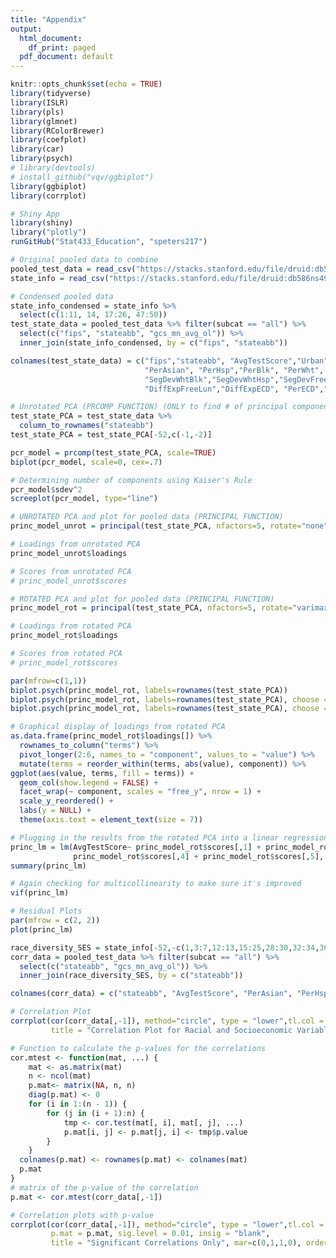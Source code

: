 ```yaml
---
title: "Appendix"
output:
  html_document:
    df_print: paged
  pdf_document: default
---
```


```r
knitr::opts_chunk$set(echo = TRUE)
library(tidyverse)
library(ISLR)
library(pls)
library(glmnet)
library(RColorBrewer)
library(coefplot)
library(car)
library(psych)
# library(devtools)
# install_github("vqv/ggbiplot")
library(ggbiplot)
library(corrplot)
```

```r
# Shiny App
library(shiny)
library("plotly")
runGitHub("Stat433_Education", "speters217")
```



```r
# Original pooled data to combine
pooled_test_data = read_csv("https://stacks.stanford.edu/file/druid:db586ns4974/seda_state_pool_gcs_4.0.csv")
state_info = read_csv("https://stacks.stanford.edu/file/druid:db586ns4974/seda_cov_state_pool_4.0.csv")
```

```r
# Condensed pooled data
state_info_condensed = state_info %>% 
  select(c(1:11, 14, 17:26, 47:50))
test_state_data = pooled_test_data %>% filter(subcat == "all") %>% 
  select(c("fips", "stateabb", "gcs_mn_avg_ol")) %>%
  inner_join(state_info_condensed, by = c("fips", "stateabb"))

colnames(test_state_data) = c("fips","stateabb", "AvgTestScore","Urban","Suburb","Town","Rural","PerIndian", 
                              "PerAsian", "PerHsp","PerBlk", "PerWht", "PerFreeLunch","TotEnroll", 
                              "SegDevWhtBlk","SegDevWhtHsp","SegDevFreeLun","SegDevECD","DiffExpWhtBlk","DiffExpWhtHsp",
                              "DiffExpFreeLun","DiffExpECD", "PerECD","SES_AvgAll","SES_AvgWht","SES_AvgBlk","SES_AvgHsp")
```



```r
# Unrotated PCA (PRCOMP FUNCTION) (ONLY to find # of principal components)
test_state_PCA = test_state_data %>%
  column_to_rownames("stateabb")
test_state_PCA = test_state_PCA[-52,c(-1,-2)]

pcr_model = prcomp(test_state_PCA, scale=TRUE)
biplot(pcr_model, scale=0, cex=.7)

# Determining number of components using Kaiser's Rule
pcr_model$sdev^2
screeplot(pcr_model, type="line")
```

```r
# UNROTATED PCA and plot for pooled data (PRINCIPAL FUNCTION)
princ_model_unrot = principal(test_state_PCA, nfactors=5, rotate="none")

# Loadings from unrotated PCA
princ_model_unrot$loadings

# Scores from unrotated PCA
# princ_model_unrot$scores
```

```r
# ROTATED PCA and plot for pooled data (PRINCIPAL FUNCTION)
princ_model_rot = principal(test_state_PCA, nfactors=5, rotate="varimax")

# Loadings from rotated PCA
princ_model_rot$loadings

# Scores from rotated PCA
# princ_model_rot$scores 

par(mfrow=c(1,1))
biplot.psych(princ_model_rot, labels=rownames(test_state_PCA))
biplot.psych(princ_model_rot, labels=rownames(test_state_PCA), choose = c(1,2))
biplot.psych(princ_model_rot, labels=rownames(test_state_PCA), choose = c(5,2))
```

```r
# Graphical display of loadings from rotated PCA
as.data.frame(princ_model_rot$loadings[]) %>%
  rownames_to_column("terms") %>% 
  pivot_longer(2:6, names_to = "component", values_to = "value") %>% 
  mutate(terms = reorder_within(terms, abs(value), component)) %>% 
ggplot(aes(value, terms, fill = terms)) +
  geom_col(show.legend = FALSE) +
  facet_wrap(~ component, scales = "free_y", nrow = 1) +
  scale_y_reordered() +
  labs(y = NULL) +
  theme(axis.text = element_text(size = 7))
```

```r
# Plugging in the results from the rotated PCA into a linear regression
princ_lm = lm(AvgTestScore~ princ_model_rot$scores[,1] + princ_model_rot$scores[,2] + princ_model_rot$scores[,3] +
              princ_model_rot$scores[,4] + princ_model_rot$scores[,5], data = test_state_data[-52, -c(1,2)])
summary(princ_lm)

# Again checking for multicollinearity to make sure it's improved
vif(princ_lm)

# Residual Plots 
par(mfrow = c(2, 2)) 
plot(princ_lm)
```



```r
race_diversity_SES = state_info[-52,-c(1,3:7,12:13,15:25,28:30,32:34,36:38,40:42,44:46,48:53,55:57)]
corr_data = pooled_test_data %>% filter(subcat == "all") %>% 
  select(c("stateabb", "gcs_mn_avg_ol")) %>%
  inner_join(race_diversity_SES, by = c("stateabb"))

colnames(corr_data) = c("stateabb", "AvgTestScore", "PerAsian", "PerHsp","PerBlk", "PerWht", "PerFreeLunch", "SegDevWhtBlk","SegDevWhtHsp","SegDevECD", "PerECD","BachAvg","PovertyAvg","UnempAvg","SnapBenAvg","SingleMomAvg","SES_AvgAll","MedIncome")

# Correlation Plot
corrplot(cor(corr_data[,-1]), method="circle", type = "lower",tl.col = "black", tl.srt = 45,
         title = "Correlation Plot for Racial and Socioeconomic Variables", mar=c(0,0,1,0), order = "FPC")

# Function to calculate the p-values for the correlations
cor.mtest <- function(mat, ...) {
    mat <- as.matrix(mat)
    n <- ncol(mat)
    p.mat<- matrix(NA, n, n)
    diag(p.mat) <- 0
    for (i in 1:(n - 1)) {
        for (j in (i + 1):n) {
            tmp <- cor.test(mat[, i], mat[, j], ...)
            p.mat[i, j] <- p.mat[j, i] <- tmp$p.value
        }
    }
  colnames(p.mat) <- rownames(p.mat) <- colnames(mat)
  p.mat
}
# matrix of the p-value of the correlation
p.mat <- cor.mtest(corr_data[,-1])

# Correlation plots with p-value
corrplot(cor(corr_data[,-1]), method="circle", type = "lower",tl.col = "black", tl.srt = 45, 
         p.mat = p.mat, sig.level = 0.01, insig = "blank",
         title = "Significant Correlations Only", mar=c(0,1,1,0), order = "FPC")
```




